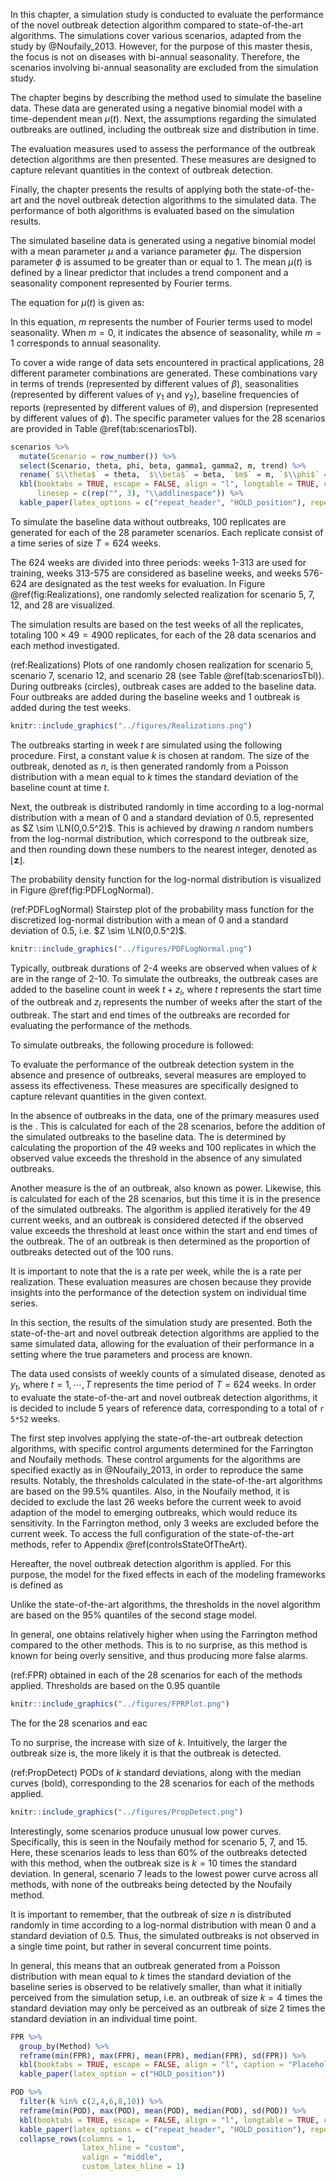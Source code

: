 \chapter{Simulation study}

In this chapter, a simulation study is conducted to evaluate the performance of the novel outbreak detection algorithm compared to state-of-the-art algorithms. The simulations cover various scenarios, adapted from the study by @Noufaily_2013. However, for the purpose of this master thesis, the focus is not on diseases with bi-annual seasonality. Therefore, the scenarios involving bi-annual seasonality are excluded from the simulation study.

The chapter begins by describing the method used to simulate the baseline data. These data are generated using a negative binomial model with a time-dependent mean $\mu(t)$. Next, the assumptions regarding the simulated outbreaks are outlined, including the outbreak size and distribution in time.

The evaluation measures used to assess the performance of the outbreak detection algorithms are then presented. These measures are designed to capture relevant quantities in the context of outbreak detection.

Finally, the chapter presents the results of applying both the state-of-the-art and the novel outbreak detection algorithms to the simulated data. The performance of both algorithms is evaluated based on the simulation results.

\section{The simulated baseline data}

The simulated baseline data is generated using a negative binomial model with a mean parameter $\mu$ and a variance parameter $\phi\mu$. The dispersion parameter $\phi$ is assumed to be greater than or equal to 1. The mean $\mu(t)$ is defined by a linear predictor that includes a trend component and a seasonality component represented by Fourier terms.

The equation for $\mu(t)$ is given as:

\begin{equation}
\mu(t)=\exp\left(\theta+\beta_t+\sum_{j=1}^m \left(\gamma_1 \cos\left(\frac{2\pi jt}{52}\right) + \gamma_2 \sin \left(\frac{2\pi jt}{52} \right)\right)\right)
\end{equation}

In this equation, $m$ represents the number of Fourier terms used to model seasonality. When $m=0$, it indicates the absence of seasonality, while $m=1$ corresponds to annual seasonality.

To cover a wide range of data sets encountered in practical applications, 28 different parameter combinations are generated. These combinations vary in terms of trends (represented by different values of $\beta$), seasonalities (represented by different values of $\gamma_1$ and $\gamma_2$), baseline frequencies of reports (represented by different values of $\theta$), and dispersion (represented by different values of $\phi$). The specific parameter values for the 28 scenarios are provided in Table \@ref(tab:scenariosTbl).

```r

scenarios %>%
  mutate(Scenario = row_number()) %>%
  select(Scenario, theta, phi, beta, gamma1, gamma2, m, trend) %>%
  rename(`$\\theta$` = theta, `$\\beta$` = beta, `$m$` = m, `$\\phi$` = phi, `$\\gamma_1$` = gamma1, `$\\gamma_2$` = gamma2, Trend = trend) %>%
  kbl(booktabs = TRUE, escape = FALSE, align = "l", longtable = TRUE, caption = "Parameters and criteria utilized to generate the 28 scenarios.",
      linesep = c(rep("", 3), "\\addlinespace")) %>%
  kable_paper(latex_options = c("repeat_header", "HOLD_position"), repeat_header_method = c("replace"))

```


To simulate the baseline data without outbreaks, 100 replicates are generated for each of the 28 parameter scenarios. Each replicate consist of a time series of size $T=624$ weeks. 

The 624 weeks are divided into three periods: weeks 1-313 are used for training, weeks 313-575 are considered as baseline weeks, and weeks 576-624 are designated as the test weeks for evaluation. In Figure \@ref(fig:Realizations), one randomly selected realization for scenario 5, 7, 12, and 28 are visualized.

The simulation results are based on the test weeks of all the replicates, totaling $100\times 49=4900$ replicates, for each of the 28 data scenarios and each method investigated.

(ref:Realizations) Plots of one randomly chosen realization for scenario 5, scenario 7, scenario 12, and scenario 28 (see Table \@ref(tab:scenariosTbl)). During outbreaks (circles), outbreak cases are added to the baseline data. Four outbreaks are added during the baseline weeks and 1 outbreak is added during the test weeks.

```r

knitr::include_graphics("../figures/Realizations.png")

```

\section{The simulated outbreaks}

The outbreaks starting in week $t$ are simulated using the following procedure. First, a constant value $k$ is chosen at random. The size of the outbreak, denoted as $n$, is then generated randomly from a Poisson distribution with a mean equal to $k$ times the standard deviation of the baseline count at time $t$.

Next, the outbreak is distributed randomly in time according to a log-normal distribution with a mean of 0 and a standard deviation of 0.5, represented as $Z \sim \LN(0,0.5^2)$. This is achieved by drawing $n$ random numbers from the log-normal distribution, which correspond to the outbreak size, and then rounding down these numbers to the nearest integer, denoted as $\lfloor \boldsymbol{z} \rfloor$.

The probability density function for the log-normal distribution is visualized in Figure \@ref(fig:PDFLogNormal).

(ref:PDFLogNormal) Stairstep plot of the probability mass function for the discretized log-normal distribution with a mean of 0 and a standard deviation of 0.5, i.e. $Z \sim \LN(0,0.5^2)$.

```r

knitr::include_graphics("../figures/PDFLogNormal.png")

```

Typically, outbreak durations of 2-4 weeks are observed when values of $k$ are in the range of 2-10. To simulate the outbreaks, the outbreak cases are added to the baseline count in week $t+z_i$, where $t$ represents the start time of the outbreak and $z_i$ represents the number of weeks after the start of the outbreak. The start and end times of the outbreaks are recorded for evaluating the performance of the methods.

To simulate outbreaks, the following procedure is followed:

\begin{itemize} 
\item \textit{Outbreaks in baseline weeks.} For each data series, four outbreaks are generated. The start time of each outbreak is randomly selected from the baseline weeks (weeks 313-575). The value of $k$ is sampled randomly with replacement from the set $\{2, 3, 5, 10\}$. It should be noted that different outbreaks are generated for each of the 2800 runs.
\item \textit{Outbreaks in current weeks.} For each data series, one outbreak is generated. The start time of the outbreak is randomly chosen from the last 49 weeks (weeks 576-624). The value of $k$ is sampled randomly in the range of 1 to 10. Similar to the previous case, different outbreaks are generated for each of the 2800 runs.
\end{itemize}

\section{Evaluation measures}

To evaluate the performance of the outbreak detection system in the absence and presence of outbreaks, several measures are employed to assess its effectiveness. These measures are specifically designed to capture relevant quantities in the given context.

In the absence of outbreaks in the data, one of the primary measures used is the \gls{FPR}. This is calculated for each of the 28 scenarios, before the addition of the simulated outbreaks to the baseline data. The \gls{FPR} is determined by calculating the proportion of the 49 weeks and 100 replicates in which the observed value exceeds the threshold in the absence of any simulated outbreaks.

Another measure is the \gls{POD} of an outbreak, also known as power. Likewise, this is calculated for each of the 28 scenarios, but this time it is in the presence of the simulated outbreaks. The algorithm is applied iteratively for the 49 current weeks, and an outbreak is considered detected if the observed value exceeds the threshold at least once within the start and end times of the outbreak. The \gls{POD} of an outbreak is then determined as the proportion of outbreaks detected out of the 100 runs.

It is important to note that the \gls{FPR} is a rate per week, while the \gls{POD} is a rate per realization. These evaluation measures are chosen because they provide insights into the performance of the detection system on individual time series.

\section{Results of the simulations}

In this section, the results of the simulation study are presented. Both the state-of-the-art and novel outbreak detection algorithms are applied to the same simulated data, allowing for the evaluation of their performance in a setting where the true parameters and process are known. 

The data used consists of weekly counts of a simulated disease, denoted as $y_t$, where $t=1,\cdots,T$ represents the time period of $T=624$ weeks. In order to evaluate the state-of-the-art and novel outbreak detection algorithms, it is decided to include 5 years of reference data, corresponding to a total of `r 5*52` weeks.

The first step involves applying the state-of-the-art outbreak detection algorithms, with specific control arguments determined for the Farrington and Noufaily methods. These control arguments for the algorithms are specified exactly as in @Noufaily_2013, in order to reproduce the same results. Notably, the thresholds calculated in the state-of-the-art algorithms are based on the $99.5\%$ quantiles. Also, in the Noufaily method, it is decided to exclude the last 26 weeks before the current week to avoid adaption of the model to emerging outbreaks, which would reduce its sensitivity. In the Farrington method, only 3 weeks are excluded before the current week. To access the full configuration of the state-of-the-art methods, refer to Appendix \@ref(controlsStateOfTheArt). 

Hereafter, the novel outbreak detection algorithm is applied. For this purpose, the model for the fixed effects in each of the modeling frameworks is defined as

\begin{equation}
  \log(\lambda_{t}) = \beta_{intercept} + \beta_{trend} t + \sin \big(\frac{2\pi\cdot \tau_t}{52}\big) \beta_{\sin} + \cos \big(\frac{2\pi\cdot \tau_t}{52}\big)\beta_{\cos}
\end{equation}

Unlike the state-of-the-art algorithms, the thresholds in the novel algorithm are based on the 95% quantiles of the second stage model.







In general, one obtains relatively higher \glspl{FPR} when using the Farrington method compared to the other methods. This is to no surprise, as this method is known for being overly sensitive, and thus producing more false alarms.

(ref:FPR) \glspl{FPR} obtained in each of the 28 scenarios for each of the methods applied. Thresholds are based on the $0.95$ quantile

```r

knitr::include_graphics("../figures/FPRPlot.png")

```


The \glspl{POD} for the 28 scenarios and eac

To no surprise, the \glspl{POD} increase with size of $k$. Intuitively, the larger the outbreak size is, the more likely it is that the outbreak is detected.

(ref:PropDetect) PODs of $k$ standard deviations, along with the median curves (bold), corresponding to the 28 scenarios for each of the methods applied.

```r

knitr::include_graphics("../figures/PropDetect.png")

```

Interestingly, some scenarios produce unusual low power curves. Specifically, this is seen in the Noufaily method for scenario 5, 7, and 15. Here, these scenarios leads to less than 60% of the outbreaks detected with this method, when the outbreak size is $k=10$ times the standard deviation. In general, scenario 7 leads to the lowest power curve across all methods, with none of the outbreaks being detected by the Noufaily method.

It is important to remember, that the outbreak of size $n$ is distributed randomly in time according to a log-normal distribution with mean $0$ and a standard deviation of $0.5$. Thus, the simulated outbreaks is not observed in a single time point, but rather in several concurrent time points. 

In general, this means that an outbreak generated from a Poisson distribution with mean equal to $k$ times the standard deviation of the baseline series is observed to be relatively smaller, than what it initially perceived from the simulation setup, i.e. an outbreak of size $k=4$ times the standard deviation may only be perceived as an outbreak of size $2$ times the standard deviation in an individual time point.


```r
FPR %>%
  group_by(Method) %>%
  reframe(min(FPR), max(FPR), mean(FPR), median(FPR), sd(FPR)) %>%
  kbl(booktabs = TRUE, escape = FALSE, align = "l", caption = "Placeholder") %>%
  kable_paper(latex_option = c("HOLD_position"))
```


```r
POD %>%
  filter(k %in% c(2,4,6,8,10)) %>%
  reframe(min(POD), max(POD), mean(POD), median(POD), sd(POD)) %>%
  kbl(booktabs = TRUE, escape = FALSE, align = "l", longtable = TRUE, caption = "Placeholder", linesep = c(rep("", 4), "\\addlinespace")) %>%
  kable_paper(latex_options = c("repeat_header", "HOLD_position"), repeat_header_method = c("replace")) %>%
  collapse_rows(columns = 1, 
                latex_hline = "custom",
                valign = "middle",
                custom_latex_hline = 1)
```



\cleardoublepage
